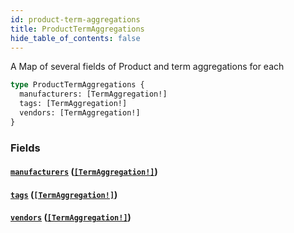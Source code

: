 ```yaml
---
id: product-term-aggregations
title: ProductTermAggregations
hide_table_of_contents: false
---
```



A Map of several fields of Product and term aggregations for each

```graphql
type ProductTermAggregations {
  manufacturers: [TermAggregation!]
  tags: [TermAggregation!]
  vendors: [TermAggregation!]
}
```


### Fields

#### [`manufacturers`](#) ([`[TermAggregation!]`](/demand/api/graphql-admin/reference/objects/term-aggregation))




#### [`tags`](#) ([`[TermAggregation!]`](/demand/api/graphql-admin/reference/objects/term-aggregation))




#### [`vendors`](#) ([`[TermAggregation!]`](/demand/api/graphql-admin/reference/objects/term-aggregation))






